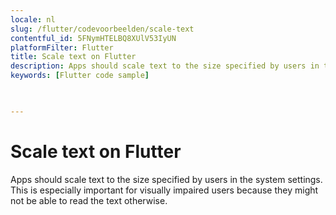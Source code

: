 ```yaml
---
locale: nl
slug: /flutter/codevoorbeelden/scale-text
contentful_id: 5FNymHTELBQ8XUlV53IyUN
platformFilter: Flutter
title: Scale text on Flutter
description: Apps should scale text to the size specified by users in the system settings.
keywords: [Flutter code sample]


	
---
```


# Scale text on Flutter

Apps should scale text to the size specified by users in the system settings. This is especially important for visually impaired users because they might not be able to read the text otherwise.

<CodeSample id="text-scale" locale="nl" platform="flutter"/>